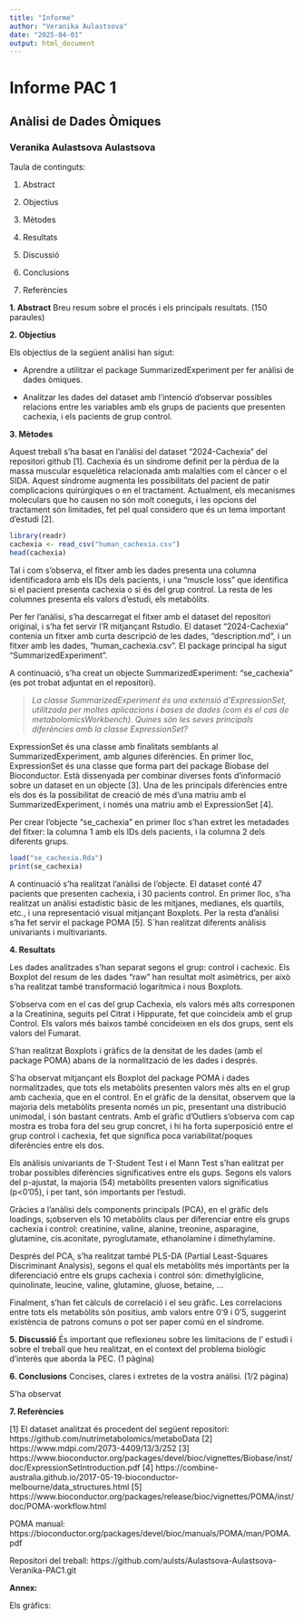 ```yaml
---
title: "Informe"
author: "Veranika Aulastsova"
date: "2025-04-01"
output: html_document
---
```


# Informe PAC 1

## Anàlisi de Dades Òmiques

### Veranika Aulastsova Aulastsova



Taula de continguts:

1.	Abstract

2.	Objectius

3.	Mètodes

4.	Resultats

5.	Discussió

6.	Conclusions

7.	Referències



**1. Abstract** Breu resum sobre el procés i els principals resultats. (150 paraules)



**2. Objectius** 

Els objectius de la següent anàlisi han sigut:

- Aprendre a utilitzar el package SummarizedExperiment per fer anàlisi de dades òmiques.

- Analitzar les dades del dataset amb l'intenció d'observar possibles relacions entre les variables amb els grups de pacients que presenten cachexia, i els pacients de grup control.


**3. Mètodes** 

Aquest treball s’ha basat en l’anàlisi del dataset “2024-Cachexia” del repositori github [1]. 
Cachexia és un síndrome definit per la pèrdua de la massa muscular esquelètica relacionada amb malalties com el càncer o el SIDA. Aquest síndrome augmenta les possibilitats del pacient de patir complicacions quirúrgiques o en el tractament. Actualment, els mecanismes moleculars que ho causen no són molt coneguts, i les opcions del tractament són limitades, fet pel qual considero que és un tema important d'estudi [2].


```r
library(readr)
cachexia <- read_csv("human_cachexia.csv") 
head(cachexia)
```

Tal i com s'observa, el fitxer amb les dades presenta una columna identificadora amb els IDs dels pacients, i una "muscle loss" que identifica si el pacient presenta cachexia o si és del grup control. La resta de les columnes presenta els valors d'estudi, els metabòlits.

Per fer l’anàlisi, s’ha descarregat el fitxer amb el dataset del repositori original, i s’ha fet servir l’R mitjançant Rstudio. El dataset “2024-Cachexia” contenia un fitxer amb curta descripció de les dades, "description.md", i un fitxer amb les dades, "human_cachexia.csv". El package principal ha sigut “SummarizedExperiment”. 

A continuació, s'ha creat un objecte SummarizedExperiment: "se_cachexia" (es pot trobat adjuntat en el repositori).


> *La classe SummarizedExperiment és una extensió d'ExpressionSet, utilitzada per moltes aplicacions i bases de dades (com és el cas de metabolomicsWorkbench). Quines són les seves principals diferències amb la classe ExpressionSet?*


ExpressionSet és una classe amb finalitats semblants al SummarizedExperiment, amb algunes diferències. En primer lloc, ExpressionSet és una classe que forma part del package Biobase del Bioconductor. Està dissenyada per combinar diverses fonts d'informació sobre un dataset en un objecte [3]. Una de les principals diferències entre els dos és la possibilitat de creació de més d'una matriu amb el SummarizedExperiment, i només una matriu amb el ExpressionSet [4].


Per crear l'objecte "se_cachexia" en primer lloc s'han extret les metadades del fitxer: la columna 1 amb els IDs dels pacients, i la columna 2 dels diferents grups.

```r
load("se_cachexia.Rda")
print(se_cachexia)
```

A continuació s'ha realitzat l'anàlisi de l'objecte.
El dataset conté 47 pacients que presenten cachexia, i 30 pacients control. En primer lloc, s'ha realitzat un anàlisi estadístic bàsic de les mitjanes, medianes, els quartils, etc., i una representació visual mitjançant Boxplots.
Per la resta d'anàlisi s'ha fet servir el package POMA [5]. S´han realitzat diferents anàlisis univariants i multivariants.


**4.	Resultats** 

Les dades analitzades s'han separat segons el grup: control i cachexic. Els Boxplot del resum de les dades "raw" han resultat molt asimètrics, per això s'ha realitzat també transformació logarítmica i nous Boxplots.

S'observa com en el cas del grup Cachexia, els valors més alts corresponen a la Creatinina, seguits pel Citrat i Hippurate, fet que coincideix amb el grup Control. Els valors més baixos també concideixen en els dos grups, sent els valors del Fumarat.


S'han realitzat Boxplots i gràfics de la densitat de les dades (amb el package POMA) abans de la normalització de les dades i després. 

S'ha observat mitjançant els Boxplot del package POMA i dades normalitzades, que tots els metabòlits presenten valors més alts en el grup amb cachexia, que en el control. En el gràfic de la densitat, observem que la majoria dels metabòlits presenta només un pic, presentant una distribució unimodal, i són bastant centrats.
Amb el gràfic d'Outliers s'observa com cap mostra es troba fora del seu grup concret, i hi ha forta superposició entre el grup control i cachexia, fet que significa poca variabilitat/poques diferències entre els dos.

Els anàlisis univariants de T-Student Test i el Mann Test s'han ealitzat per trobar possibles diferències significatives entre els gups. Segons els valors del p-ajustat, la majoria (54) metabòlits presenten valors significatius (p<0'05), i per tant, són importants per l'estudi.

Gràcies a l'anàlisi dels components principals (PCA), en el gràfic dels loadings, s¡observen els 10 metabòlits claus per diferenciar entre els grups cachexia i control: creatinine, valine, alanine, treonine, asparagine, glutamine, cis.aconitate, pyroglutamate, ethanolamine i dimethylamine.

Després del PCA, s'ha realitzat també PLS-DA (Partial Least-Squares Discriminant Analysis), segons el qual els metabòlits més importànts per la diferenciació entre els grups cachexia i control són: dimethylglicine, quinolinate, leucine, valine, glutamine, gluose, betaine, ...

Finalment, s'han fet càlculs de correlació i el seu gràfic. Les correlacions entre tots els metabòlits són positius, amb valors entre 0'9 i 0'5, suggerint existència de patrons comuns o pot ser paper comú en el síndrome.


**5.	Discussió** És important que reflexioneu sobre les limitacions de l' estudi i sobre el treball que heu realitzat, en el context del problema biològic d'interès que aborda la PEC. (1 pàgina)




**6.	Conclusions** Concises, clares i extretes de la vostra anàlisi. (1/2 pàgina)

S'ha observat





**7. Referències** 

[1] El dataset analitzat és procedent del següent repositori: https://github.com/nutrimetabolomics/metaboData 
[2] https://www.mdpi.com/2073-4409/13/3/252
[3] https://www.bioconductor.org/packages/devel/bioc/vignettes/Biobase/inst/doc/ExpressionSetIntroduction.pdf 
[4] https://combine-australia.github.io/2017-05-19-bioconductor-melbourne/data_structures.html
[5] https://www.bioconductor.org/packages/release/bioc/vignettes/POMA/inst/doc/POMA-workflow.html

POMA manual: https://bioconductor.org/packages/devel/bioc/manuals/POMA/man/POMA.pdf 


Repositori del treball: https://github.com/aulsts/Aulastsova-Aulastsova-Veranika-PAC1.git 


**Annex:**

Els gràfics:







